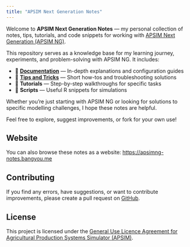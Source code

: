 ```yaml
---
title: "APSIM Next Generation Notes"
---
```




Welcome to **APSIM Next Generation Notes** — my personal collection of notes, tips, tutorials, and code snippets for working with [APSIM Next Generation (APSIM NG)](https://www.apsim.info/apsim-next-generation/).

This repository serves as a knowledge base for my learning journey, experiments, and problem-solving with APSIM NG. It includes:

- 📘 **[Documentation](docs/index.qmd)** — In-depth explanations and configuration guides
- 🌾 **[Tips and Tricks](tips/index.qmd)** — Short how-tos and troubleshooting solutions
- 🧪 **Tutorials** — Step-by-step walkthroughs for specific tasks
- 🔧 **Scripts** — Useful R snippets for simulations

Whether you're just starting with APSIM NG or looking for solutions to specific modelling challenges, I hope these notes are helpful.

Feel free to explore, suggest improvements, or fork for your own use!

## Website

You can also browse these notes as a website: [https://apsimng-notes.bangyou.me](https://apsimng-notes.bangyou.me)

## Contributing

If you find any errors, have suggestions, or want to contribute improvements, please create a pull request on [GitHub](https://github.com/byzheng/apsimng-notes).

## License

This project is licensed under the [General Use Licence Agreement for Agricultural Production Systems Simulator (APSIM)](https://github.com/APSIMInitiative/ApsimX/blob/master/LICENSE.md).



